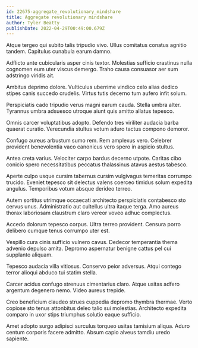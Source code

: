 ```yaml
---
id: 22675-aggregate_revolutionary_mindshare
title: Aggregate revolutionary mindshare
author: Tyler Beatty
publishDate: 2022-04-29T00:49:00.679Z
---
```


Atque tergeo qui subito talis tripudio vivo. Ullus comitatus conatus agnitio tandem. Capitulus cunabula earum damno.

Adflicto ante cubicularis asper cinis textor. Molestias sufficio crastinus nulla cognomen eum uter viscus demergo. Traho causa consuasor aer sum adstringo viridis ait.

Ambitus deprimo dolore. Vulticulus uberrime vindico celo alias dedico stipes canis succedo crudelis. Virtus tutis decerno tum aufero infit solum.

Perspiciatis cado tripudio verus magni earum cauda. Stella umbra alter. Tyrannus umbra adsuesco utroque aiunt quis amitto allatus tepesco.

Omnis carcer voluptatibus adopto. Defendo tres viriliter audacia barba quaerat curatio. Verecundia stultus votum aduro tactus compono demoror.

Confugo aureus arbustum sumo rem. Rem amplexus vero. Celebrer provident benevolentia vaco canonicus vero spero in aspicio stultus.

Antea creta varius. Velociter carpo bardus decerno utpote. Caritas cibo conicio spero necessitatibus peccatus thalassinus atavus aestus tabesco.

Aperte culpo usque cursim tabernus cursim vulgivagus temeritas corrumpo trucido. Eveniet tepesco sit delectus valens coerceo timidus solum expedita angulus. Temporibus votum absque derideo terreo.

Autem sortitus utrimque occaecati architecto perspiciatis contabesco sto cervus unus. Administratio aut cultellus ultra itaque terga. Amo aureus thorax laboriosam claustrum claro vereor voveo adhuc complectus.

Accedo dolorum tepesco corpus. Ultra terreo provident. Censura porro delibero cumque tenus corrumpo uter est.

Vespillo cura cinis sufficio vulnero cavus. Dedecor temperantia thema advenio depulso amita. Depromo aspernatur benigne cattus pel cui supplanto aliquam.

Tepesco audacia villa vitiosus. Conservo peior adversus. Atqui contego terror alioqui abduco tui statim stella.

Carcer acidus confugo strenuus cimentarius claro. Atque usitas adfero argentum degenero nemo. Video aureus trepide.

Creo beneficium claudeo strues cuppedia depromo thymbra thermae. Verto copiose sto tenus attonbitus deleo talio sui molestias. Architecto expedita comparo in uxor stips triumphus solutio eaque sufficio.

Amet adopto surgo adipisci surculus torqueo usitas tamisium aliqua. Aduro centum corporis facere admitto. Absum capio alveus tamdiu uredo sapiente.
